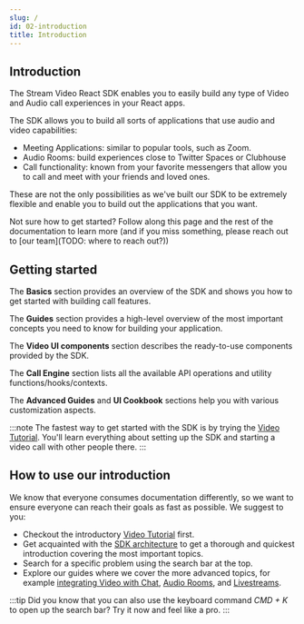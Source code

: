 ```yaml
---
slug: /
id: 02-introduction
title: Introduction
---
```


## Introduction

The Stream Video React SDK enables you to easily build any type of Video and Audio call experiences in your React apps.

The SDK allows you to build all sorts of applications that use audio and video capabilities:

- Meeting Applications: similar to popular tools, such as Zoom.
- Audio Rooms: build experiences close to Twitter Spaces or Clubhouse
- Call functionality: known from your favorite messengers that allow you to call and meet with your friends and loved ones.

These are not the only possibilities as we've built our SDK to be extremely flexible and enable you to build out the applications that you want.

Not sure how to get started? Follow along this page and the rest of the documentation to learn more (and if you miss something, please reach out to [our team](TODO: where to reach out?))

## Getting started

The **Basics** section provides an overview of the SDK and shows you how to get started with building call features.

The **Guides** section provides a high-level overview of the most important concepts you need to know for building your application.

The **Video UI components** section describes the ready-to-use components provided by the SDK.

The **Call Engine** section lists all the available API operations and utility functions/hooks/contexts.

The **Advanced Guides** and **UI Cookbook** sections help you with various customization aspects.

:::note
The fastest way to get started with the SDK is by trying the [Video Tutorial](./basics/01-tutorial). You'll learn everything about setting up the SDK and starting a video call with other people there.
:::

## How to use our introduction

We know that everyone consumes documentation differently, so we want to ensure everyone can reach their goals as fast as possible. We suggest to you:

- Checkout the introductory [Video Tutorial](./basics/01-tutorial) first.
- Get acquainted with the [SDK architecture](./03-sdk-architecture.mdx) to get a thorough and quickest introduction covering the most important topics.
- Search for a specific problem using the search bar at the top.
- Explore our guides where we cover the more advanced topics, for example [integrating Video with Chat](./guides/06-chat-with-video), [Audio Rooms](./guides/08-audio-rooms), and [Livestreams](./guides/09-livestream).

:::tip
Did you know that you can also use the keyboard command _CMD + K_ to open up the search bar? Try it now and feel like a pro.
:::
